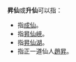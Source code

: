 '''昇仙'''或'''升仙'''可以指：
*指[[成仙|成仙]]。
*指[[昇仙峽|昇仙峽]]。
*指[[昇仙湖|昇仙湖]]。
*指正一道仙人[[趙昇|趙昇]]。

{{disambig|Cat=二字消歧義}}